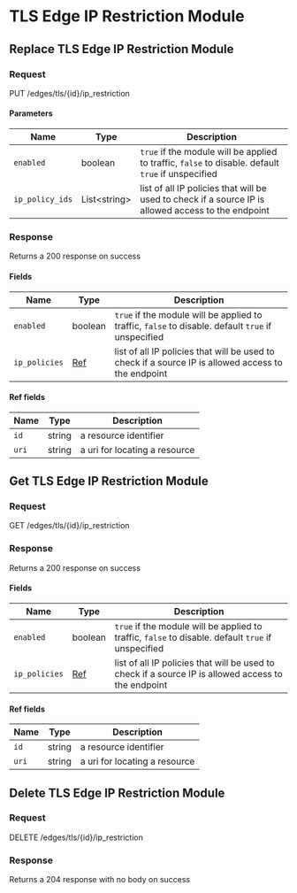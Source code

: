 
# TLS Edge IP Restriction Module

## Replace TLS Edge IP Restriction Module

### Request

PUT /edges/tls/\{id\}/ip_restriction

<TLSEdgeIPRestrictionModuleReplaceRequest />

#### Parameters

| Name            | Type               | Description                                                                                         |
| --------------- | ------------------ | --------------------------------------------------------------------------------------------------- |
| `enabled`       | boolean            | `true` if the module will be applied to traffic, `false` to disable. default `true` if unspecified  |
| `ip_policy_ids` | List&lt;string&gt; | list of all IP policies that will be used to check if a source IP is allowed access to the endpoint |

### Response

Returns a 200 response on success

<TLSEdgeIPRestrictionModuleReplaceResponse />

#### Fields

| Name          | Type               | Description                                                                                         |
| ------------- | ------------------ | --------------------------------------------------------------------------------------------------- |
| `enabled`     | boolean            | `true` if the module will be applied to traffic, `false` to disable. default `true` if unspecified  |
| `ip_policies` | [Ref](#ref-fields) | list of all IP policies that will be used to check if a source IP is allowed access to the endpoint |

#### Ref fields

| Name  | Type   | Description                   |
| ----- | ------ | ----------------------------- |
| `id`  | string | a resource identifier         |
| `uri` | string | a uri for locating a resource |

## Get TLS Edge IP Restriction Module

### Request

GET /edges/tls/\{id\}/ip_restriction

<TLSEdgeIPRestrictionModuleGetRequest />

### Response

Returns a 200 response on success

<TLSEdgeIPRestrictionModuleGetResponse />

#### Fields

| Name          | Type               | Description                                                                                         |
| ------------- | ------------------ | --------------------------------------------------------------------------------------------------- |
| `enabled`     | boolean            | `true` if the module will be applied to traffic, `false` to disable. default `true` if unspecified  |
| `ip_policies` | [Ref](#ref-fields) | list of all IP policies that will be used to check if a source IP is allowed access to the endpoint |

#### Ref fields

| Name  | Type   | Description                   |
| ----- | ------ | ----------------------------- |
| `id`  | string | a resource identifier         |
| `uri` | string | a uri for locating a resource |

## Delete TLS Edge IP Restriction Module

### Request

DELETE /edges/tls/\{id\}/ip_restriction

<TLSEdgeIPRestrictionModuleDeleteRequest />

### Response

Returns a 204 response with no body on success
